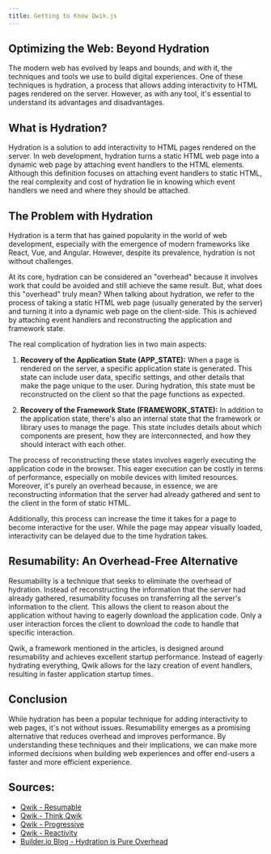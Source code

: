 ```yaml
---
title: Getting to Know Qwik.js
---
```

<div class="flex-grow m-[0_auto] max-w-4xl px-6 sm:px-4 ">
<article class="prose lg:prose-xl prose-stone dark:prose-invert">

# Optimizing the Web: Beyond Hydration

The modern web has evolved by leaps and bounds, and with it, the techniques and tools we use to build digital experiences. One of these techniques is hydration, a process that allows adding interactivity to HTML pages rendered on the server. However, as with any tool, it's essential to understand its advantages and disadvantages.

## What is Hydration?

Hydration is a solution to add interactivity to HTML pages rendered on the server. In web development, hydration turns a static HTML web page into a dynamic web page by attaching event handlers to the HTML elements. Although this definition focuses on attaching event handlers to static HTML, the real complexity and cost of hydration lie in knowing which event handlers we need and where they should be attached.

## The Problem with Hydration

Hydration is a term that has gained popularity in the world of web development, especially with the emergence of modern frameworks like React, Vue, and Angular. However, despite its prevalence, hydration is not without challenges.

At its core, hydration can be considered an "overhead" because it involves work that could be avoided and still achieve the same result. But, what does this "overhead" truly mean? When talking about hydration, we refer to the process of taking a static HTML web page (usually generated by the server) and turning it into a dynamic web page on the client-side. This is achieved by attaching event handlers and reconstructing the application and framework state.

The real complication of hydration lies in two main aspects:

1. **Recovery of the Application State (APP_STATE):** When a page is rendered on the server, a specific application state is generated. This state can include user data, specific settings, and other details that make the page unique to the user. During hydration, this state must be reconstructed on the client so that the page functions as expected.

2. **Recovery of the Framework State (FRAMEWORK_STATE):** In addition to the application state, there's also an internal state that the framework or library uses to manage the page. This state includes details about which components are present, how they are interconnected, and how they should interact with each other.

The process of reconstructing these states involves eagerly executing the application code in the browser. This eager execution can be costly in terms of performance, especially on mobile devices with limited resources. Moreover, it's purely an overhead because, in essence, we are reconstructing information that the server had already gathered and sent to the client in the form of static HTML.

Additionally, this process can increase the time it takes for a page to become interactive for the user. While the page may appear visually loaded, interactivity can be delayed due to the time hydration takes.

## Resumability: An Overhead-Free Alternative

Resumability is a technique that seeks to eliminate the overhead of hydration. Instead of reconstructing the information that the server had already gathered, resumability focuses on transferring all the server's information to the client. This allows the client to reason about the application without having to eagerly download the application code. Only a user interaction forces the client to download the code to handle that specific interaction.

Qwik, a framework mentioned in the articles, is designed around resumability and achieves excellent startup performance. Instead of eagerly hydrating everything, Qwik allows for the lazy creation of event handlers, resulting in faster application startup times.

## Conclusion

While hydration has been a popular technique for adding interactivity to web pages, it's not without issues. Resumability emerges as a promising alternative that reduces overhead and improves performance. By understanding these techniques and their implications, we can make more informed decisions when building web experiences and offer end-users a faster and more efficient experience.

## Sources:

- [Qwik - Resumable](https://qwik.builder.io/docs/concepts/resumable/)
- [Qwik - Think Qwik](https://qwik.builder.io/docs/concepts/think-qwik/)
- [Qwik - Progressive](https://qwik.builder.io/docs/concepts/progressive/)
- [Qwik - Reactivity](https://qwik.builder.io/docs/concepts/reactivity/)
- [Builder.io Blog - Hydration is Pure Overhead](https://www.builder.io/blog/hydration-is-pure-overhead)

</article>
</div>
